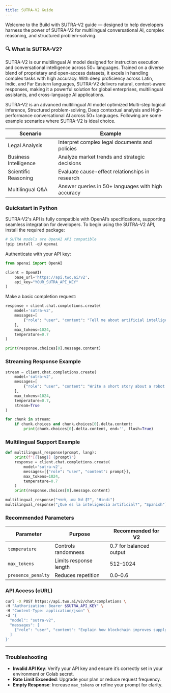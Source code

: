 ```yaml
---
title: SUTRA-V2 Guide
---
```


Welcome to the Build with SUTRA-V2 guide — designed to help developers harness the power of SUTRA-V2 for multilingual conversational AI, complex reasoning, and structured problem-solving.

### 🔍 What is SUTRA-V2?

SUTRA-V2 is our multilingual AI model designed for instruction execution and conversational intelligence across 50+ languages. Trained on a diverse blend of proprietary and open-access datasets, it excels in handling complex tasks with high accuracy. With deep proficiency across Latin, Indic, and Far Eastern languages, SUTRA-V2 delivers natural, context-aware responses, making it a powerful solution for global enterprises, multilingual assistants, and cross-language AI applications.

SUTRA-V2 is an advanced multilingual AI model optimized Multi-step logical inference, Structured problem-solving, Deep contextual analysis and High-performance conversational AI across 50+ languages. Following are some example scenarios where SUTRA-V2 is ideal choice.


| Scenario              | Example                                            |
| --------------------- | -------------------------------------------------- |
| Legal Analysis        | Interpret complex legal documents and policies     |
| Business Intelligence | Analyze market trends and strategic decisions      |
| Scientific Reasoning  | Evaluate cause-effect relationships in research    |
| Multilingual Q&A      | Answer queries in 50+ languages with high accuracy |


### Quickstart in Python

SUTRA-V2's API is fully compatible with OpenAI’s specifications, supporting seamless integration for developers. To begin using the SUTRA-V2 API, install the required package:

```python
# SUTRA models are OpenAI API compatible
!pip install -qU openai
```

Authenticate with your API key:

```python
from openai import OpenAI

client = OpenAI(
    base_url='https://api.two.ai/v2',
    api_key="YOUR_SUTRA_API_KEY"
)
```

Make a basic completion request:

```python
response = client.chat.completions.create(
    model='sutra-v2',
    messages=[
        {"role": "user", "content": "Tell me about artificial intelligence in 3 sentences."}
    ],
    max_tokens=1024,
    temperature=0.7
)

print(response.choices[0].message.content)
```

### Streaming Response Example

```python
stream = client.chat.completions.create(
    model='sutra-v2',
    messages=[
        {"role": "user", "content": "Write a short story about a robot who discovers emotions."}
    ],
    max_tokens=1024,
    temperature=0.7,
    stream=True
)

for chunk in stream:
    if chunk.choices and chunk.choices[0].delta.content:
        print(chunk.choices[0].delta.content, end='', flush=True)
```

### Multilingual Support Example

```python
def multilingual_response(prompt, lang):
    print(f"[{lang}] {prompt}")
    response = client.chat.completions.create(
        model='sutra-v2',
        messages=[{"role": "user", "content": prompt}],
        max_tokens=1024,
        temperature=0.7
    )
    print(response.choices[0].message.content)

multilingual_response("नमस्ते, आप कैसे हैं?", "Hindi")
multilingual_response("¿Qué es la inteligencia artificial?", "Spanish")
```


### Recommended Parameters

| Parameter          | Purpose                | Recommended for V2      |
| ------------------ | ---------------------- | ----------------------- |
| `temperature`      | Controls randomness    | 0.7 for balanced output |
| `max_tokens`       | Limits response length | 512–1024                |
| `presence_penalty` | Reduces repetition     | 0.0–0.6                 |

### API Access (cURL)

```bash
curl -X POST https://api.two.ai/v2/chat/completions \
-H "Authorization: Bearer $SUTRA_API_KEY" \
-H "Content-Type: application/json" \
-d '{
  "model": "sutra-v2",
  "messages": [
    {"role": "user", "content": "Explain how blockchain improves supply chain transparency."}
  ]
}'
```

---

### Troubleshooting

- **Invalid API Key**: Verify your API key and ensure it’s correctly set in your environment or Colab secret.
- **Rate Limit Exceeded**: Upgrade your plan or reduce request frequency.
- **Empty Response**: Increase `max_tokens` or refine your prompt for clarity.
